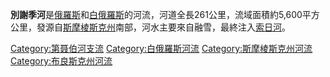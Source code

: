 '''別謝季河'''是[[俄羅斯|俄羅斯]]和[[白俄羅斯|白俄羅斯]]的河流，河道全長261公里，流域面積約5,600平方公里，發源自[[斯摩棱斯克州|斯摩棱斯克州]]南部，河水主要來自融雪，最終注入[[索日河|索日河]]。

{{Russia-geo-stub}}

[[Category:第聂伯河支流|Category:第聂伯河支流]]
[[Category:白俄羅斯河流|Category:白俄羅斯河流]]
[[Category:斯摩棱斯克州河流|Category:斯摩棱斯克州河流]]
[[Category:布良斯克州河流|Category:布良斯克州河流]]